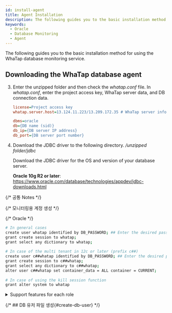 ```yaml
---
id: install-agent
title: Agent Installation
description: The following guides you to the basic installation method for using the WhaTap database monitoring service.
keywords:
  - Oracle
  - Database Monitoring
  - Agent
---
```



The following guides you to the basic installation method for using the WhaTap database monitoring service.


<Agentsignupguide />

<Youtube ko='e_UpCgapfQY' en='MIo3HRIOt8M' ja='MIo3HRIOt8M' />


<Createprojectv2 />


<Accesskey />

## Downloading the WhaTap database agent


<Dbinstallagentsteps />

3. Enter the unzipped folder and then check the *whatap.conf* file. In *whatap.conf*, enter the project access key, WhaTap server data, and DB connection data.

   ```ini title='whatap.conf'
   license=Project access key
   whatap.server.host=13.124.11.223/13.209.172.35 # WhaTap server info

   dbms=oracle
   db={DB name (sid)}
   db_ip={DB server IP address}
   db_port={DB server port number}
   ```

4. Download the JDBC driver to the following directory. */unzipped folder/jdbc*

   Download the JDBC driver for the OS and version of your database server. 

   **Oracle 10g R2 or later**: https://www.oracle.com/database/technologies/appdev/jdbc-downloads.html

{/* 공통 Notes */}

<Dbinstallagentcommonnotes />

{/* 모니터링용 계정 생성 */}

<Dbcreatemonitoringaccount />

{/* Oracle */}

```bash showLineNumbers
# In general cases
create user whatap identified by DB_PASSWORD; ## Enter the desired password.
grant create session to whatap;
grant select any dictionary to whatap;
 
# In case of the multi tenant in 12c or later (prefix c##)
create user c##whatap identified by DB_PASSWORD; ## Enter the desired password.
grant create session to c##whatap;
grant select any dictionary to c##whatap;
alter user c##whatap set container_data = ALL container = CURRENT;
 
# In case of using the kill session function
grant alter system to whatap
```

<details>

<summary>Support features for each role</summary>

The roles other than the **Default role** do not need to be assigned depending on the environment. However, some functions may not work.

<div className="c5-10-25-25-15-25">

| Role                                              | command (Single DB)                                                            | command (Multitenant DB)                                                                                                                                                                             | Menu and feature                                                                                                                                                       | Details                                                                                      |
| ------------------------------------------------- | ------------------------------------------------------------------------------ | ---------------------------------------------------------------------------------------------------------------------------------------------------------------------------------------------------- | ---------------------------------------------------------------------------------------------------------------------------------------------------------------------- | -------------------------------------------------------------------------------------------- |
| Default role                                      | `grant create session to whatap;`                                              | `grant create session to c##whatap;`                                                                                                                                                                 | Access                                                                                                                                                                 | -                                                                                            |
| \^                                                | <code>grant <span class="vslow">select any dictionary</span> to whatap;</code> | <code>grant <span class="vslow">select any dictionary</span> to c##whatap;</code>                                                                                                                    | <Cmdname sid="side_dbMonitoring" className="uitext" /> / <Cmdname sid="side_multiInstance" className="uitext" /> / <Cmdname sid="side_dbSqlStat" className="uitext" /> | When granting individual roles, see the following table                                      |
| \^                                                | -                                                                              | `alter user c##whatap set container_data = ALL container = CURRENT;`                                                                                                                                 | \^                                                                                                                                                                     | When using a multi-tenant DB (12C or higher), this is a required role to query the pdb.      |
| <Cmdname sid="session_kill" className="uitext" /> | `grant alter system to whatap;`                                                | `grant alter system to c##whatap;`                                                                                                                                                                   | <Cmdname sid="active_sessions" className="uitext" /> &amp;gt; <Cmdname sid="session_kill" className="uitext" />                                                        | -                                                                                            |
| Hidden parameter query                            | \>                                                                             | `create view sys.DB_User_vw_ksppi as select * from sys.x$ksppi;`<br/>`grant select on sys.DB_User_vw_ksppi to DB_User;`<br/>`create synonym DB_User.DB_User_vw_ksppi for sys.DB_User_vw_ksppi;`      | Hidden parameters are included in the parameter query menu.                                                                                                            | To query hidden parameters, separate view/synonym creation and role assignment are required. |
| \^                                                | \>                                                                             | `create view sys.DB_User_vw_ksppcv as select * from sys.x$ksppcv;`<br/>`grant select on sys.DB_User_vw_ksppcv to DB_User;`<br/>`create synonym DB_User.DB_User_vw_ksppcv for sys.DB_User_vw_ksppcv;` | \^                                                                                                                                                                     | \^                                                                                           |

</div>

Instead of <code><span class="vslow">select any dictionary</span></code>, you can grant the following roles individually.

<div className="c3-3">

| Role                                                                                  | command (Single DB)                                 | command (Multitenant DB)                                 |
| ------------------------------------------------------------------------------------- | --------------------------------------------------- | -------------------------------------------------------- |
| <Cmdname sid="active_sessions" /> / <Cmdname sid="lock_tree" /> / Metrics information | `grant select on v_$sqlarea to whatap;`             | `grant select on v_$sqlarea to c##whatap;`               |
| \^                                                                                    | `grant select on v_$transaction to whatap;`         | `grant select on v_$transaction to c##whatap;`           |
| \^                                                                                    | `grant select on v_$instance to whatap;`            | `grant select on v_$instance to c##whatap;`              |
| \^                                                                                    | `grant select on v_$sysstat to whatap;`             | `grant select on v_$sysstat to c##whatap;`               |
| \^                                                                                    | `grant select on v_$lock to whatap;`                | `grant select on v_$lock to c##whatap;`                  |
| \^                                                                                    | `grant select on v_$sesstat to whatap;`             | `grant select on v_$sesstat to c##whatap;`               |
| \^                                                                                    | `grant select on v_$event_name to whatap;`          | `grant select on v_$event_name to c##whatap;`            |
| \^                                                                                    | `grant select on v_$session to whatap;`             | `grant select on v_$session to c##whatap;`               |
| \^                                                                                    | `grant select on v_$sql to whatap;`                 | `grant select on v_$sql to c##whatap;`                   |
| \^                                                                                    | `grant select on v_$process to whatap;`             | `grant select on v_$process to c##whatap;`               |
| \^                                                                                    | `grant select on v_$statname to whatap;`            | `grant select on v_$statname to c##whatap;`              |
| \^                                                                                    | `grant select on v_$system_event to whatap;`        | `grant select on v_$system_event to c##whatap;`          |
| \^                                                                                    | `grant select on v_$osstat to whatap;`              | `grant select on v_$osstat to c##whatap;`                |
| \^                                                                                    | `grant select on v_$px_session to whatap;`          | `grant select on v_$px_session to c##whatap;`            |
| \^                                                                                    | `grant select on v_$sga to whatap;`                 | `grant select on v_$sga to c##whatap;`                   |
| \^                                                                                    | -                                                   | `grant select on v_$con_sysstat to c##whatap;`           |
| Parameter information                                                                 | `grant select on v_$parameter to whatap;`           | `grant select on v_$parameter to c##whatap;`             |
| Wait information / Event information                                                  | `grant select on v_$event_name to whatap;`          | `grant select on v_$event_name to c##whatap;`            |
| \^                                                                                    | `grant select on v_$system_event to whatap`         | `grant select on v_$con_system_event to c##whatap;`      |
| \^                                                                                    | `grant select on v_$system_wait_class to whatap;`   | `grant select on v_$system_wait_class to c##whatap;`     |
| \^                                                                                    | -                                                   | `grant select on v_$con_system_wait_class to c##whatap;` |
| Tablespace information                                                                | `grant select on dba_data_files to whatap;`         | `grant select on cdb_data_files to c##whatap;`           |
| \^                                                                                    | `grant select on dba_free_space to whatap;`         | `grant select on cdb_free_space to c##whatap;`           |
| \^                                                                                    | `grant select on dba_temp_files to whatap;`         | `grant select on v_$sort_segment to c##whatap;`          |
| \^                                                                                    | `grant select on v_$temp_extent_pool to whatap;`    | `grant select on v_$tempfile to c##whatap;`              |
| \^                                                                                    | `grant select on v_$containers to whatap;` (12c 이상) | `grant select on v_$containers to c##whatap;`            |

</div>

</details>

{/* ## DB 유저 파일 생성{#create-db-user} */}

<DBuserDesc level={2} />


<Dbcreatedbuserfilebody />


<Dbrunagent />


<Dbinstallxosagent />
